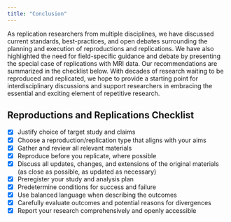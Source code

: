 ```yaml
---
title: "Conclusion"
---
```


As replication researchers from multiple disciplines, we have discussed current standards, best-practices, and open debates surrounding the planning and execution of reproductions and replications. We have also highlighted the need for field-specific guidance and debate by presenting the special case of replications with MRI data. Our recommendations are summarized in the checklist below. With decades of research waiting to be reproduced and replicated, we hope to provide a starting point for interdisciplinary discussions and support researchers in embracing the essential and exciting element of repetitive research.

## **Reproductions and Replications Checklist** {#reproductions-and-replications-checklist}

- [x] Justify choice of target study and claims  
- [x] Choose a reproduction/replication type that aligns with your aims  
- [x] Gather and review all relevant materials  
- [x] Reproduce before you replicate, where possible  
- [x] Discuss all updates, changes, and extensions of the original materials (as close as possible, as updated as necessary)  
- [x] Preregister your study and analysis plan  
- [x] Predetermine conditions for success and failure  
- [x] Use balanced language when describing the outcomes  
- [x] Carefully evaluate outcomes and potential reasons for divergences  
- [x] Report your research comprehensively and openly accessible
